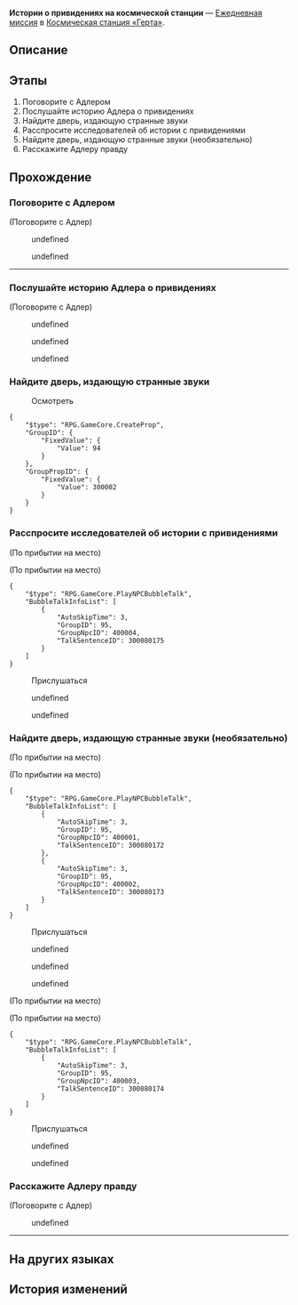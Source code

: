 {{Дополнить|Диалоги.}}
{{Миссия Инфобокс
|id              = 3000800
|Название        = 
|Изображение     = Миссия Освоения Истории о привидениях на космической станции.png
|Тип             = Ежедневная миссия
|События         = 
|Глава           = 
|Условия         = 
|Персонажи       = Адлер; Одинокий Вуббабу; Первопроходец; Презрительный исследователь; Скептически настроенный исследователь; Сонный исследователь; Тревожащийся исследователь
|СтартЛокация    = Зона поддержки
|Мир             = Космическая станция «Герта»
|Локации         = Зона поддержки
|Предыдущая      = 
|Следующая       = 
|Награды         = Кредиты*5 000
}}
'''Истории о привидениях на космической станции''' — [[Ежедневная миссия]] в [[Космическая станция «Герта»]].

==Описание==
{{Описание|<!--официальное описание из Перекрёстка судеб-->}}

==Этапы==
# Поговорите с Адлером
# Послушайте историю Адлера о привидениях
# Найдите дверь, издающую странные звуки
# Расспросите исследователей об истории с привидениями
# Найдите дверь, издающую странные звуки (необязательно)
# Расскажите Адлеру правду

==Прохождение==
{{Дополнить}}


===Поговорите с Адлером===
{{Описание миссии|локация=Зона поддержки|В последнее время Адлер выглядит задумчивым. Узнайте у него, в чём дело.}}
{{Диалог Начало}}

;(Поговорите с Адлер)
<!--Unknown TalkSentence: 300080002-->
:{{Диалог|Стрелка}} undefined
:{{Диалог|Стрелка}} undefined
<!--Unknown TalkSentence: 300080004-->
<!--Unknown TalkSentence: 300080007-->
<!--Unknown TalkSentence: 300080008-->
<!--Unknown TalkSentence: 300080009-->
----
{{Диалог Конец}}

===Послушайте историю Адлера о привидениях===
{{Описание миссии|локация=Зона хранения|Соберитесь с мыслями и ступайте в особое место для встречи с Адлером. Расспросите его об истории с привидениями.}}
{{Диалог Начало}}

;(Поговорите с Адлер)
<!--Unknown TalkSentence: 300080101-->
<!--Unknown TalkSentence: 300080102-->
<!--Unknown TalkSentence: 300080103-->
<!--Unknown TalkSentence: 300080104-->
<!--Unknown TalkSentence: 300080105-->
:{{Диалог|Стрелка}} undefined
:{{Диалог|Стрелка}} undefined
:{{Диалог|Стрелка}} undefined
{{Диалог Конец}}

===Найдите дверь, издающую странные звуки===
{{Описание миссии|локация=Зона хранения|Найдите дверь из истории с привидениями по координатам, предоставленным свидетелем, и выясните правдива ли та история.}}
{{Диалог Начало}}


:{{Диалог|Уведомление}} Осмотреть
<!--Unknown TalkSentence: 300080159-->
:{{Чёрный экран|undefined}}
<pre>{
	"$type": "RPG.GameCore.CreateProp",
	"GroupID": {
		"FixedValue": {
			"Value": 94
		}
	},
	"GroupPropID": {
		"FixedValue": {
			"Value": 300002
		}
	}
}</pre>
<!--Unknown TalkSentence: 300080161-->
<!--Unknown TalkSentence: 300080162-->
<!--Unknown TalkSentence: 300080163-->
:{{Чёрный экран|undefined}}
{{Диалог Конец}}

===Расспросите исследователей об истории с привидениями===
{{Описание миссии|локация=Базовая зона|Найдите свидетеля, который рассказывал историю о привидениях в двери, и расспросите его. Или попробуйте найти эту удивительную дверь самостоятельно, полагаясь на собственные знания о космической станции.}}
{{Диалог Начало}}
;(По прибытии на место)

;(По прибытии на место)
<pre>{
	"$type": "RPG.GameCore.PlayNPCBubbleTalk",
	"BubbleTalkInfoList": [
		{
			"AutoSkipTime": 3,
			"GroupID": 95,
			"GroupNpcID": 400004,
			"TalkSentenceID": 300080175
		}
	]
}</pre>

:{{Диалог|Разговор}} Прислушаться
<!--Unknown TalkSentence: 300080143-->
:{{Диалог|Стрелка}} undefined
:{{Диалог|Стрелка}} undefined
<!--Unknown TalkSentence: 300080145-->
<!--Unknown TalkSentence: 300080148-->
<!--Unknown TalkSentence: 300080149-->
<!--Unknown TalkSentence: 300080150-->
<!--Unknown TalkSentence: 300080151-->
<!--Unknown TalkSentence: 300080152-->
{{Диалог Конец}}

===Найдите дверь, издающую странные звуки (необязательно)===
{{Диалог Начало}}
;(По прибытии на место)

;(По прибытии на место)
<pre>{
	"$type": "RPG.GameCore.PlayNPCBubbleTalk",
	"BubbleTalkInfoList": [
		{
			"AutoSkipTime": 3,
			"GroupID": 95,
			"GroupNpcID": 400001,
			"TalkSentenceID": 300080172
		},
		{
			"AutoSkipTime": 3,
			"GroupID": 95,
			"GroupNpcID": 400002,
			"TalkSentenceID": 300080173
		}
	]
}</pre>

:{{Диалог|Разговор}} Прислушаться
<!--Unknown TalkSentence: 300080116-->
<!--Unknown TalkSentence: 300080117-->
:{{Диалог|Стрелка}} undefined
:{{Диалог|Стрелка}} undefined
:{{Диалог|Стрелка}} undefined
;(По прибытии на место)

;(По прибытии на место)
<pre>{
	"$type": "RPG.GameCore.PlayNPCBubbleTalk",
	"BubbleTalkInfoList": [
		{
			"AutoSkipTime": 3,
			"GroupID": 95,
			"GroupNpcID": 400003,
			"TalkSentenceID": 300080174
		}
	]
}</pre>

:{{Диалог|Разговор}} Прислушаться
<!--Unknown TalkSentence: 300080134-->
:{{Диалог|Стрелка}} undefined
:{{Диалог|Стрелка}} undefined
:<!--Unknown TalkSentence: 300080137-->
<!--Unknown TalkSentence: 300080138-->
<!--Unknown TalkSentence: 300080139-->
<!--Unknown TalkSentence: 300080140-->
<!--Unknown TalkSentence: 300080141-->
<!--Unknown TalkSentence: 300080142-->
{{Диалог Конец}}

===Расскажите Адлеру правду===
{{Описание миссии|локация=Зона хранения|Оказывается, история с привидениями - это выдумка. Скорее сообщите Адлеру правду!}}
{{Диалог Начало}}

;(Поговорите с Адлер)
<!--Unknown TalkSentence: 300080164-->
:{{Диалог|Стрелка}} undefined
<!--Unknown TalkSentence: 300080166-->
<!--Unknown TalkSentence: 300080167-->
<!--Unknown TalkSentence: 300080168-->
<!--Unknown TalkSentence: 300080169-->
----
{{Диалог Конец}}

==На других языках==
{{На других языках
|en   = Space Station Ghost Stories
|zhs  = 空间站怪谈
|zht  = 太空站怪談
|ja   = 宇宙ステーションの怪談
|ko   = 우주정거장 괴담
|es   = Historias de miedo de la Estación Espacial
|fr   = Histoires de fantômes de la station spatiale
|ru   = Истории о привидениях на космической станции
|th   = เรื่องลี้ลับในสถานีอวกาศ
|vi   = Chuyện Lạ Trạm Không Gian
|de   = Raumstation-Geistergeschichten
|id   = Kisah Misteri Stasiun Luar Angkasa
|pt   = Histórias de Fantasma da Estação Espacial
}}

==История изменений==
{{История изменений|2.7}}
